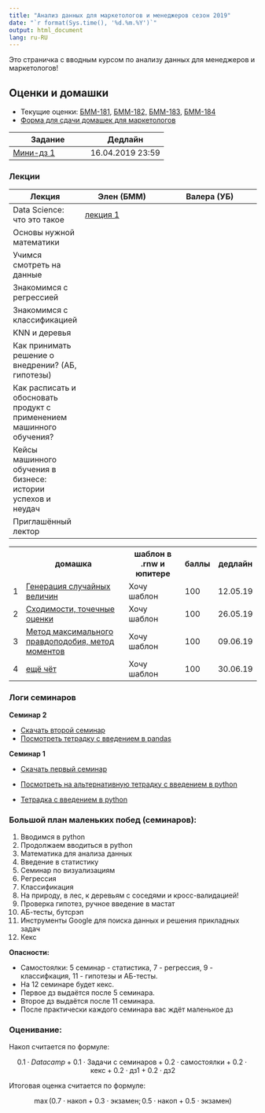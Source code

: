 ```yaml
---
title: "Анализ данных для маркетологов и менеджеров сезон 2019"
date: "`r format(Sys.time(), '%d.%m.%Y')`"
output: html_document
lang: ru-RU
---
```


Это страничка с вводным курсом по анализу данных для менеджеров и маркетологов! 

## Оценки и домашки

* Текущие оценки: [БММ-181,](https://docs.google.com/spreadsheets/d/e/2PACX-1vQzPkU-SVOzDX_LB-l0zlW_1u2XkWvrkUoub-UXNCL8sJexXU51kiHNSjH71Hm_rfmAXS86l0KlDfna/pubhtml?gid=144425580&single=true) [БММ-182,](https://docs.google.com/spreadsheets/d/e/2PACX-1vQzPkU-SVOzDX_LB-l0zlW_1u2XkWvrkUoub-UXNCL8sJexXU51kiHNSjH71Hm_rfmAXS86l0KlDfna/pubhtml?gid=5661136&single=true) [БММ-183,](https://docs.google.com/spreadsheets/d/e/2PACX-1vQzPkU-SVOzDX_LB-l0zlW_1u2XkWvrkUoub-UXNCL8sJexXU51kiHNSjH71Hm_rfmAXS86l0KlDfna/pubhtml?gid=218128335&single=true) [БММ-184](https://docs.google.com/spreadsheets/d/e/2PACX-1vQzPkU-SVOzDX_LB-l0zlW_1u2XkWvrkUoub-UXNCL8sJexXU51kiHNSjH71Hm_rfmAXS86l0KlDfna/pubhtml?gid=1636765882&single=true)
* [Форма для сдачи домашек для маркетологов](https://docs.google.com/forms/d/e/1FAIpQLSc4AFU8i8C6ZFHQhYXUIUTBv9cWjU-sOJPsDspLwJU1L-KDFw/viewform)

| Задание  | Дедлайн  | 
|----------|----------|
| [Мини-дз 1](https://github.com/FUlyankin/HSE_Data_Culture/raw/master/Intro_to_DS_2019/sem_1%262_introduction/little_hw1.zip)  | 16.04.2019 23:59  |



### Лекции 

| Лекция   | Элен (БММ) |  Валера (УБ) |
|----------|------------|--------------|
| Data Science: что это такое |  [лекция 1](https://github.com/FUlyankin/HSE_Data_Culture/blob/master/Intro_to_DS_2019/lectures_bmm/Intro_to_DS.%20Lecture%201.pdf)  |              |
| Основы нужной математики    |          |              |
| Учимся смотреть на данные   |          |              |
| Знакомимся с регрессией     |          |              |
| Знакомимся с классификацией |          |              |
| KNN и деревья  |          |              |
| Как принимать решение о внедрении? (АБ, гипотезы) |          |              |
| Как расписать и обосновать продукт с применением машинного обучения? |     |    |
| Кейсы машинного обучения в бизнесе: истории успехов и неудач |        |         |
| Приглашённый лектор |     |       |


<table id="t01">
  <tr>
    <th> </th>
    <th> домашка </th>
    <th> шаблон в .rnw и юпитере</th>
    <th> баллы </th>
    <th> дедлайн </th>
  </tr>
  <tr>
    <td> 1 </td>
    <td> <a href="https://nbviewer.jupyter.org/github/FUlyankin/r_probability/blob/master/end_seminars_2019/HW/HW1.ipynb" target="_blank"> Генерация случайных величин</a> </td>
    <td> Хочу шаблон </td>
    <td> 100 </td>
    <td> 12.05.19 </td>
  </tr>
  <tr>
    <td> 2 </td>
    <td> <a href="https://nbviewer.jupyter.org/github/FUlyankin/r_probability/blob/master/end_seminars_2019/HW/HW2.ipynb" target="_blank"> Сходимости, точечные оценки</a> </td>
    <td> Хочу шаблон </td>
    <td> 100 </td>
    <td> 26.05.19 </td>
  </tr>
  <tr>
    <td> 3 </td>
    <td> <a href="https://nbviewer.jupyter.org/github/FUlyankin/r_probability/blob/master/end_seminars_2019/HW/HW3.ipynb" target="_blank"> Метод максимального правдоподобия, метод моментов </a> </td>
    <td> Хочу шаблон </td>
    <td> 100 </td>
    <td> 09.06.19 </td>
  </tr>
  <tr>
    <td> 4 </td>
    <td> <a href="https://github.com/FUlyankin/LaTeX/blob/master/Logi_2019/Homework_2019/task_4(bigleb).pdf" target="_blank"> ещё чёт </a> </td>
    <td> Хочу шаблон </td>
    <td> 100 </td>
    <td> 30.06.19 </td>
  </tr>
</table>

### Логи семинаров

__Семинар 2__

* [Скачать второй семинар](https://github.com/FUlyankin/HSE_Data_Culture/raw/master/Intro_to_DS_2019/sem_1%262_introduction/sem_2.zip)
* [Посмотреть тетрадку с введением в pandas](https://nbviewer.jupyter.org/github/FUlyankin/HSE_Data_Culture/blob/master/Intro_to_DS_2019/sem_1%262_introduction/sem2_pandas%20tutorial.ipynb)

__Семинар 1__

* [Скачать первый семинар](https://github.com/FUlyankin/HSE_Data_Culture/raw/master/Intro_to_DS_2019/sem_1%262_introduction/sem_1.zip)
* [Посмотреть на альтернативную тетрадку с введением в python](https://nbviewer.jupyter.org/github/FUlyankin/HSE_Data_Culture/blob/master/Intro_to_DS_2019/sem_1%262_introduction/sem1_introdution_python.ipynb)

* [Тетрадка с введением в python](https://nbviewer.jupyter.org/github/FUlyankin/HSE_Data_Culture/blob/master/Intro_to_DS_2019/sem_1%262_introduction/seminar_1_python_students.ipynb)


### Большой план маленьких побед (семинаров):

1. Вводимся в python 
2. Продолжаем вводиться в python 
3. Математика для анализа данных
4. Введение в статистику 
5. Семинар по визуализациям
6. Регрессия 
7. Классификация 
8. На природу, в лес, к деревьям с соседями и кросс-валидацией!
9. Проверка гипотез, ручное введение в мастат
10. АБ-тесты, бутсрэп
11. Инструменты Google для поиска данных и решения прикладных задач
12. Кекс

__Опасности:__ 

* Самостоялки: 5 семинар - статистика, 7 - регрессия, 9 - классифкация, 11 - гипотезы и АБ-тесты. 
* На 12 семинаре будет кекс.
* Первое дз выдаётся после 5 семинара.
* Второе дз выдаётся после 11 семинара. 
* После практически каждого семинара вас ждёт маленькое дз


### Оценивание:

Накоп считается по формуле: 

$$
0.1 \cdot Datacamp + 0.1 \cdot \text{Задачи с семинаров} + 0.2 \cdot \text{самостоялки} + 0.2 \cdot \text{кекс} + 0.2 \cdot \text{дз1} + 0.2 \cdot \text{дз2}
$$

Итоговая оценка считается по формуле: 

$$
\max(0.7 \cdot \text{накоп} + 0.3 \cdot \text{экзамен};  0.5 \cdot \text{накоп} + 0.5 \cdot \text{экзамен})
$$

<br>

<br>

<br>








